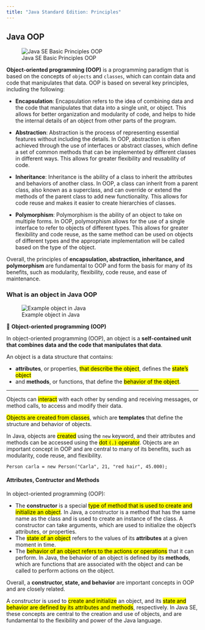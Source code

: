 ```yaml
---
title: "Java Standard Edition: Principles"
---
```

## Java OOP

![Java SE Basic Principles OOP](/images/javase/javaseprinciples.png){.preview-image #java-oop}

**Object-oriented programming (OOP)** is a programming paradigm that is based on the concepts of `objects` and `classes`, which can contain data and code that manipulates that data. OOP is based on several key principles, including the following:

- **Encapsulation**: Encapsulation refers to the idea of combining data and the code that manipulates that data into a single unit, or object. This allows for better organization and modularity of code, and helps to hide the internal details of an object from other parts of the program.

- **Abstraction**: Abstraction is the process of representing essential features without including the details. In OOP, abstraction is often achieved through the use of interfaces or abstract classes, which define a set of common methods that can be implemented by different classes in different ways. This allows for greater flexibility and reusability of code.

- **Inheritance**: Inheritance is the ability of a class to inherit the attributes and behaviors of another class. In OOP, a class can inherit from a parent class, also known as a superclass, and can override or extend the methods of the parent class to add new functionality. This allows for code reuse and makes it easier to create hierarchies of classes.

- **Polymorphism**: Polymorphism is the ability of an object to take on multiple forms. In OOP, polymorphism allows for the use of a single interface to refer to objects of different types. This allows for greater flexibility and code reuse, as the same method can be used on objects of different types and the appropriate implementation will be called based on the type of the object.

Overall, the principles of **encapsulation, abstraction, inheritance, and polymorphism** are fundamental to OOP and form the basis for many of its benefits, such as modularity, flexibility, code reuse, and ease of maintenance.

### What is an object in Java OOP
![Example object in Java](/images/javase/OOP_Circle.png){.image-preview #java-class}

::: {.summary}

📘 **Object-oriented programming (OOP)**

In object-oriented programming (OOP), an object is a **self-contained unit that combines data and the code that manipulates that data**.

An object is a data structure that contains:

- **attributes**, or properties, <mark>that describe the object</mark>, defines the <mark>state's object</mark>
- and **methods**, or functions, that define the <mark>behavior of the object</mark>.

:::

---

Objects can <mark>interact</mark> with each other by sending and receiving messages, or method calls, to access and modify their data.

<mark>Objects are created from classes</mark>, which are **templates** that define the structure and behavior of objects.

In Java, objects are <mark>created</mark> using the `new` keyword, and their attributes and methods can be accessed using the <mark>dot `(.)` operator</mark>. Objects are an important concept in OOP and are central to many of its benefits, such as modularity, code reuse, and flexibility.

<p class="indent">`Person carla = new Person("Carla", 21, "red hair", 45.000);`</p>

#### Attributes, Contructor and Methods
In object-oriented programming (OOP):

- The **constructor** is a special <mark>type of method that is used to create and initialize an object</mark>. In Java, a constructor is a method that has the same name as the class and is used to create an instance of the class. A constructor can take arguments, which are used to initialize the object's attributes, or properties.
- The <mark>state of an object</mark> refers to the values of its **attributes** at a given moment in time. 
- The <mark>behavior of an object refers to the actions or operations</mark> that it can perform. In Java, the behavior of an object is defined by its **methods**, which are functions that are associated with the object and can be called to perform actions on the object.

Overall, a **constructor, state, and behavior** are important concepts in OOP and are closely related. 

A constructor is used to <mark>create and initialize</mark> an object, and its <mark>state and behavior are defined by its attributes and methods</mark>, respectively. In Java SE, these concepts are central to the creation and use of objects, and are fundamental to the flexibility and power of the Java language.


